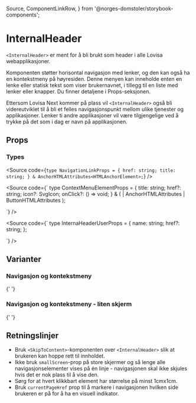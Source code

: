   Source,
  ComponentLinkRow,
} from '@norges-domstoler/storybook-components';

<Meta of={InternalHeaderStories} />

# InternalHeader

<ComponentLinkRow
  docsHref="https://design.domstol.no/987b33f71/p/65cb45-internalheader/b/298c47"
  figmaHref="https://www.figma.com/file/ewqSDmkgqDQ5PyOsRp4V5b/?node-id=3431%3A94756"
  githubHref="https://github.com/domstolene/designsystem/tree/main/packages/components/src/components/InternalHeader"
  storybookHref="https://domstolene.github.io/designsystem/?path=/story/dds-components-internalheader--with-navigation-and-context-menu"
  withBottomSpacing
/>

`<InternalHeader>` er ment for å bli brukt som header i alle Lovisa
webapplikasjoner.

Komponenten støtter horisontal navigasjon med lenker, og den kan også ha en kontekstmeny på høyresiden. Denne menyen kan inneholde enten en lenke eller statisk tekst som viser brukernavnet, i tillegg til en liste med lenker eller knapper. Du finner detaljene i Props-seksjonen.

Ettersom Lovisa Next kommer på plass
vil `<InternalHeader>` også bli videreutviklet til å bli et felles
navigasjonspunkt mellom ulike tjenester og applikasjoner. Lenker ti andre
applikasjoner vil være tilgjengelige ved å trykke på det som i dag er navn på applikasjonen.

## Props

<Canvas
  of={InternalHeaderStories.WithNavigationAndContextMenu}
  sourceState="shown"
/>
<Controls of={InternalHeaderStories.WithNavigationAndContextMenu} />

### Types

<Source
  code={`
  type NavigationLinkProps = {
  href: string;
  title: string;
  } & AnchorHTMLAttributes<HTMLAnchorElement>;
  `}
/>

<Source
  code={`
  type ContextMenuElementProps = {
  title: string;
  href?: string;
  icon?: SvgIcon;
  onClick?: () => void;
  } & (
  | AnchorHTMLAttributes<HTMLAnchorElement>
  | ButtonHTMLAttributes<HTMLButtonElement>
  );

`}
/>

<Source
  code={`
  type InternaHeaderUserProps = {
  name: string;
  href?: string;
  };

`}
/>

## Varianter

### Navigasjon og kontekstmeny

{' '}

<Canvas of={InternalHeaderStories.WithNavigationAndContextMenu} />

### Navigasjon og kontekstmeny - liten skjerm

{' '}

<Canvas of={InternalHeaderStories.SmallScreenWithNavigationAndContextMenu} />

## Retningslinjer

- Bruk `<SkipToContent>`-komponenten over `<InternalHeader>` slik at brukeren kan hoppe rett til innholdet.
- Ikke bruk `smallScreen`-prop på store skjermer og så lenge alle navigasjonselementer vises på én linje - navigasjonen skal ikke skjules hvis det er nok plass til å vise den.
- Sørg for at hvert klikkbart element har størrelse på minst 1cmx1cm.
- Bruk `currentPageHref` prop til å markere i navigasjonen hvilken side brukeren er på for å ha en visuell indikator.
